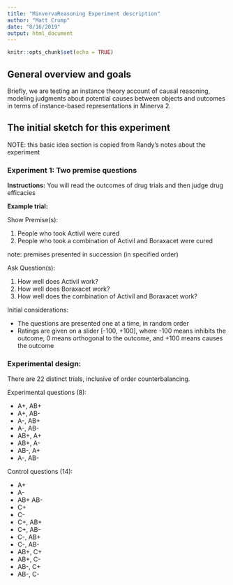 ```yaml
---
title: "MinvervaReasoning Experiment description"
author: "Matt Crump"
date: "8/16/2019"
output: html_document
---
```


```r
knitr::opts_chunk$set(echo = TRUE)
```

## General overview and goals

Briefly, we are testing an instance theory account of causal reasoning, modeling judgments about potential causes between objects and outcomes in terms of instance-based representations in Minerva 2.

## The initial sketch for this experiment

NOTE: this basic idea section is copied from Randy's notes about the experiment

### Experiment 1: Two premise questions

**Instructions:** You will read the outcomes of drug trials and then judge drug efficacies

**Example trial:**

Show Premise(s):

1.  People who took Activil were cured
2.  People who took a combination of Activil and Boraxacet were cured

note: premises presented in succession (in specified order)

Ask Question(s):

1. How well does Activil work?
2. How well does Boraxacet work?
3. How well does the combination of Activil and Boraxacet work?

Initial considerations:

- The questions are presented one at a time, in random order
- Ratings are given on a slider [-100, +100], where -100 means inhibits the outcome, 0 means orthogonal to the outcome, and +100 means causes the outcome

### Experimental design:

There are 22 distinct trials, inclusive of order counterbalancing.

<div class = "row">
  
<div class = "col-md-4">

Experimental questions (8):

+ A+, AB+ 
+ A+, AB- 
+ A-, AB+ 
+ A-, AB- 
+ AB+, A+ 
+ AB+, A- 
+ AB-, A+ 
+ A-, AB-


</div>
  
<div class = "col-md-4">

Control questions (14):

+ A+
+ A-
+ AB+ AB-
+ C+
+ C-
+ C+, AB+ 
+ C+, AB- 
+ C-, AB+ 
+ C-, AB- 
+ AB+, C+ 
+ AB+, C- 
+ AB-, C+ 
+ AB-, C-

</div>
</div>
  




